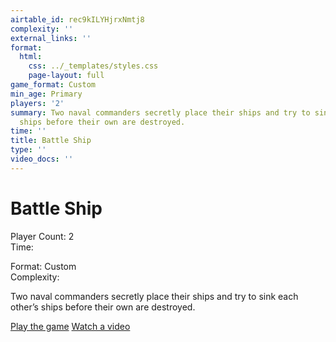 ```yaml
---
airtable_id: rec9kILYHjrxNmtj8
complexity: ''
external_links: ''
format:
  html:
    css: ../_templates/styles.css
    page-layout: full
game_format: Custom
min_age: Primary
players: '2'
summary: Two naval commanders secretly place their ships and try to sink each other’s
  ships before their own are destroyed.
time: ''
title: Battle Ship
type: ''
video_docs: ''
---
```


# Battle Ship

:::{.game-info-box}
:::{.game-stats}
:::{.left-stats}
Player Count: 2  
Time: 
:::
:::{.right-stats}
Format: Custom  
Complexity: 
:::
:::
:::

Two naval commanders secretly place their ships and try to sink each other’s ships before their own are destroyed.

:::{.game-actions}
<a href="#" class="btn btn-play"><i class="fa fa-gamepad"></i> Play the game</a>
<a href="#" class="btn btn-watch"><i class="fa fa-video"></i> Watch a video</a>
:::